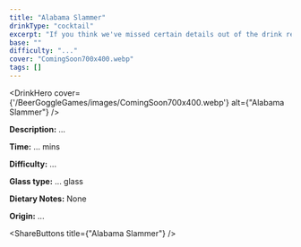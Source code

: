 ```yaml
---
title: "Alabama Slammer"
drinkType: "cocktail"
excerpt: "If you think we've missed certain details out of the drink recipe or you have something to add, please feel free to contact us."
base: ""
difficulty: "..."
cover: "ComingSoon700x400.webp"
tags: []
---
```



<DrinkHero
  cover={'/BeerGoggleGames/images/ComingSoon700x400.webp'}
  alt={"Alabama Slammer"}
/>

<DrinkSection title="Overview" icon="/BeerGoggleGames/images/info.webp">
  <p><strong>Description:</strong> ...</p>
  <p><strong>Time:</strong> ... mins</p>
  <p><strong>Difficulty:</strong> ...</p>
  <p><strong>Glass type:</strong> ... glass</p>
  <p><strong>Dietary Notes:</strong> None</p>
  <p><strong>Origin:</strong> ...</p>
</DrinkSection>

<DrinkSection title="Ingredients" icon="/BeerGoggleGames/images/liquor.webp">
  <!-- Add ingredients -->
</DrinkSection>

<DrinkSection title="Recipe" icon="/BeerGoggleGames/images/rules.webp">
  <!-- Add steps -->
</DrinkSection>



<ShareButtons title={"Alabama Slammer"} />
<FeedbackCard></FeedbackCard>
